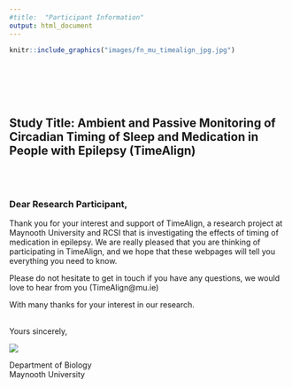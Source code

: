 ```yaml
---
#title:  "Participant Information"
output: html_document
---
```



```r
knitr::include_graphics("images/fn_mu_timealign_jpg.jpg")
```

<br><br> <!-- Add two line breaks -->
&nbsp;  
&nbsp;  

##  Study Title:  Ambient and Passive Monitoring of Circadian Timing of Sleep and Medication in People with Epilepsy (TimeAlign)

&nbsp;  
&nbsp; 



### Dear Research Participant,  

 


Thank you for your interest and support of TimeAlign, a research project at Maynooth University and RCSI that is investigating the effects of timing of medication in epilepsy.  We are really pleased that you are thinking of  participating in TimeAlign, and we hope that these webpages will tell you everything you need to know.

Please do not hesitate to get in touch if you have any questions, we would love to hear from you (TimeAlign\@mu.ie)

With many thanks for your interest in our research.  
&nbsp;

Yours sincerely,  


![](images/signLL.svg)
 
Department of Biology  
Maynooth University  

